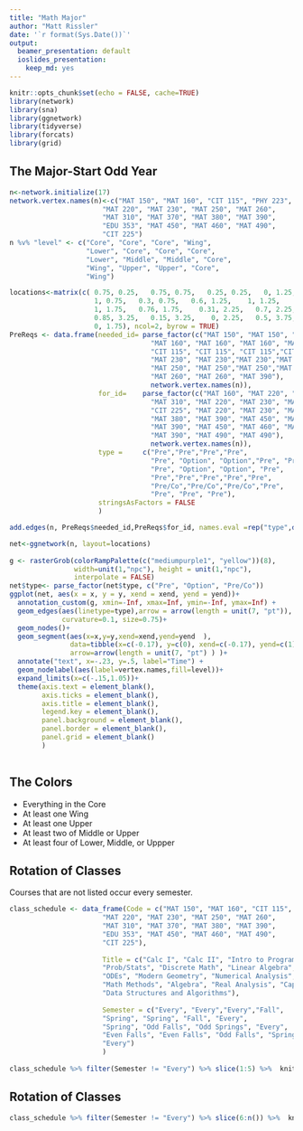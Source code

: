 ```yaml
---
title: "Math Major"
author: "Matt Rissler"
date: '`r format(Sys.Date())`'
output:
  beamer_presentation: default
  ioslides_presentation:
    keep_md: yes
---
```


```r
knitr::opts_chunk$set(echo = FALSE, cache=TRUE)
library(network)
library(sna)
library(ggnetwork)
library(tidyverse)
library(forcats)
library(grid)
```

## The Major-Start Odd Year

```r

n<-network.initialize(17)
network.vertex.names(n)<-c("MAT 150", "MAT 160", "CIT 115", "PHY 223",
                       "MAT 220", "MAT 230", "MAT 250", "MAT 260",
                       "MAT 310", "MAT 370", "MAT 380", "MAT 390",
                       "EDU 353", "MAT 450", "MAT 460", "MAT 490", 
                       "CIT 225")
n %v% "level" <- c("Core", "Core", "Core", "Wing", 
                   "Lower", "Core", "Core", "Core", 
                   "Lower", "Middle", "Middle", "Core",
                   "Wing", "Upper", "Upper", "Core",
                   "Wing")

locations<-matrix(c( 0.75, 0.25,   0.75, 0.75,   0.25, 0.25,   0, 1.25,
                     1, 0.75,   0.3, 0.75,   0.6, 1.25,    1, 1.25,
                     1, 1.75,   0.76, 1.75,    0.31, 2.25,   0.7, 2.25,
                     0.85, 3.25,   0.15, 3.25,    0, 2.25,   0.5, 3.75,
                     0, 1.75), ncol=2, byrow = TRUE)
PreReqs <- data.frame(needed_id= parse_factor(c("MAT 150", "MAT 150", "MAT 150", "MAT 150",
                                   "MAT 160", "MAT 160", "MAT 160", "MAT 160", "MAT 160", "MAT 160",
                                   "CIT 115", "CIT 115", "CIT 115","CIT 115",
                                   "MAT 230", "MAT 230","MAT 230","MAT 230","MAT 230",
                                   "MAT 250", "MAT 250","MAT 250","MAT 250",
                                   "MAT 260", "MAT 260", "MAT 390"),
                                   network.vertex.names(n)), 
                      for_id=    parse_factor(c("MAT 160", "MAT 220", "MAT 230", "MAT 250",
                                   "MAT 310", "MAT 220", "MAT 230", "MAT 260", "MAT 370", "PHY 223",
                                   "CIT 225", "MAT 220", "MAT 230", "MAT 370",
                                   "MAT 380", "MAT 390", "MAT 450", "MAT 460", "MAT 490",
                                   "MAT 390", "MAT 450", "MAT 460", "MAT 490",
                                   "MAT 390", "MAT 490", "MAT 490"),
                                   network.vertex.names(n)),
                      type =     c("Pre","Pre","Pre","Pre",
                                   "Pre", "Option", "Option","Pre", "Pre","Pre",
                                   "Pre", "Option", "Option", "Pre",
                                   "Pre","Pre","Pre","Pre","Pre",
                                   "Pre/Co","Pre/Co","Pre/Co","Pre",
                                   "Pre", "Pre", "Pre"),
                      stringsAsFactors = FALSE
                      )

add.edges(n, PreReqs$needed_id,PreReqs$for_id, names.eval =rep("type",dim(PreReqs)[1]), vals.eval= PreReqs$type )
```




```r
net<-ggnetwork(n, layout=locations)
 
g <- rasterGrob(colorRampPalette(c("mediumpurple1", "yellow"))(8), 
                width=unit(1,"npc"), height = unit(1,"npc"), 
                interpolate = FALSE) 
net$type<- parse_factor(net$type, c("Pre", "Option", "Pre/Co"))
ggplot(net, aes(x = x, y = y, xend = xend, yend = yend))+
  annotation_custom(g, xmin=-Inf, xmax=Inf, ymin=-Inf, ymax=Inf) +
  geom_edges(aes(linetype=type),arrow = arrow(length = unit(7, "pt")), 
             curvature=0.1, size=0.75)+
  geom_nodes()+
  geom_segment(aes(x=x,y=y,xend=xend,yend=yend  ),
               data=tibble(x=c(-0.17), y=c(0), xend=c(-0.17), yend=c(1)),
               arrow=arrow(length = unit(7, "pt") ) )+
  annotate("text", x=-.23, y=.5, label="Time") +
  geom_nodelabel(aes(label=vertex.names,fill=level))+
  expand_limits(x=c(-.15,1.05))+
  theme(axis.text = element_blank(),
        axis.ticks = element_blank(),
        axis.title = element_blank(),
        legend.key = element_blank(),
        panel.background = element_blank(),
        panel.border = element_blank(),
        panel.grid = element_blank()
        ) 
  
```

## The Colors

- Everything in the Core
- At least one Wing
- At least one Upper
- At least two of Middle or Upper
- At least four of Lower, Middle, or Uppper


## Rotation of Classes
Courses that are not listed occur every semester.
```r
class_schedule <- data_frame(Code = c("MAT 150", "MAT 160", "CIT 115", "PHY 223",
                       "MAT 220", "MAT 230", "MAT 250", "MAT 260",
                       "MAT 310", "MAT 370", "MAT 380", "MAT 390",
                       "EDU 353", "MAT 450", "MAT 460", "MAT 490", 
                       "CIT 225"),
                       
                       Title = c("Calc I", "Calc II", "Intro to Programming", "Physics for Mathematicians",
                       "Prob/Stats", "Discrete Math", "Linear Algebra", "Multivariable Calc",
                       "ODEs", "Modern Geometry", "Numerical Analysis", "Seminar",
                       "Math Methods", "Algebra", "Real Analysis", "Capstone",
                       "Data Structures and Algorithms"), 
                       
                       Semester = c("Every", "Every","Every","Fall",
                       "Spring", "Spring", "Fall", "Every",
                       "Spring", "Odd Falls", "Odd Springs", "Every",
                       "Even Falls", "Even Falls", "Odd Falls", "Spring",
                       "Every")
                       )
                       
class_schedule %>% filter(Semester != "Every") %>% slice(1:5) %>%  knitr::kable()

```


## Rotation of Classes

```r
class_schedule %>% filter(Semester != "Every") %>% slice(6:n()) %>%  knitr::kable()

```